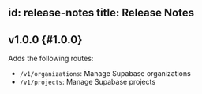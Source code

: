 
id: release-notes
title: Release Notes
---

## v1.0.0 {#1.0.0}

Adds the following routes:

- `/v1/organizations`: Manage Supabase organizations
- `/v1/projects`: Manage Supabase projects
